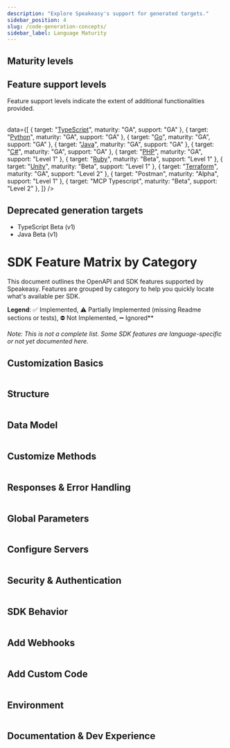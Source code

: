 ```yaml
---
description: "Explore Speakeasy's support for generated targets."
sidebar_position: 4
slug: /code-generation-concepts/
sidebar_label: Language Maturity
---
```




## Maturity levels

<Table
  data={[
    { level: "Alpha", description: "An early preview of upcoming features intended for gathering feedback. Alpha versions are less complete and likely to be unstable, with frequent updates and significant changes." },
    { level: "Beta", description: "A pre-release version that includes many features of GA but is still subject to significant modifications based on user feedback. The interface is considered stable enough for testing." },
    { level: "General availability (GA)", description: "A fully supported release that includes all functionalities altering the type interface from OpenAPI Specification keywords (for example, [oneOf](/docs/customize-sdks/oneof))." }
  ]}
  columns={[
    { key: "level", header: "Maturity level" },
    { key: "description", header: "Description" }
  ]}
/>

## Feature support levels

Feature support levels indicate the extent of additional functionalities provided.
<Table
 columns={[{"key": "target", header: "Target"}, {key: "maturity", header: "Maturity level"}, {key: "support", header: "Feature support level"}]}

 data={[    { target: "[TypeScript](/docs/languages/typescript/methodology-ts)", maturity: "GA", support: "GA"    },
    { target: "[Python](/docs/languages/python/methodology-python)", maturity: "GA", support: "GA"    },
    { target: "[Go](/docs/languages/golang/methodology-go)", maturity: "GA", support: "GA"    },
    { target: "[Java](/docs/languages/java/methodology-java)", maturity: "GA", support: "GA"    },
    { target: "[C#](/docs/languages/csharp/methodology-csharp)", maturity: "GA", support: "GA"    },
    { target: "[PHP](/docs/languages/php/methodology-php)", maturity: "GA", support: "Level 1"    },
    { target: "[Ruby](/docs/languages/ruby/methodology-ruby)", maturity: "Beta", support: "Level 1"    },
    { target: "[Unity](/docs/languages/unity/methodology-unity)", maturity: "Beta", support: "Level 1"    },
    { target: "[Terraform](/docs/create-terraform)", maturity: "GA", support: "Level 2"    },
    { target: "Postman", maturity: "Alpha", support: "Level 1"    },
    { target: "MCP Typescript", maturity: "Beta", support: "Level 2"    },
  ]}
/>

## Deprecated generation targets

* TypeScript Beta (v1)
* Java Beta (v1)

# SDK Feature Matrix by Category

This document outlines the OpenAPI and SDK features supported by Speakeasy. Features are grouped by category to help you quickly locate what's available per SDK.

**Legend**: ✅ Implemented, ⚠️ Partially Implemented (missing Readme sections or tests), ⛔ Not Implemented, ➖ Ignored**

_Note: This is not a complete list. Some SDK features are language-specific or not yet documented here._

## Customization Basics

<Table
  columns={[{ key: "feature", header: "Feature" },
    { key: "typescript", header: "TypeScript" },
    { key: "python", header: "Python" },
    { key: "go", header: "Go" },
    { key: "java", header: "Java" },
    { key: "csharp", header: "C#" },
    { key: "php", header: "PHP" },
    { key: "ruby", header: "Ruby" },
    { key: "unity", header: "Unity" },
    { key: "terraform", header: "Terraform" },
    { key: "postman", header: "Postman" },
    { key: "mcp-typescript", header: "MCP Typescript" },
  ]}
  data={[
    { feature: "`callbacks`", "typescript": "✅", "python": "✅", "go": "✅", "java": "✅", "csharp": "✅", "php": "✅", "ruby": "✅", "unity": "✅", "terraform": "✅", "postman": "⛔", "mcp-typescript": "⛔" },
    { feature: "`core`", "typescript": "✅", "python": "✅", "go": "✅", "java": "✅", "csharp": "✅", "php": "✅", "ruby": "✅", "unity": "✅", "terraform": "✅", "postman": "✅", "mcp-typescript": "⚠️" },
  ]}
/>

## Structure

<Table
  columns={[{ key: "feature", header: "Feature" },
    { key: "typescript", header: "TypeScript" },
    { key: "python", header: "Python" },
    { key: "go", header: "Go" },
    { key: "java", header: "Java" },
    { key: "csharp", header: "C#" },
    { key: "php", header: "PHP" },
    { key: "ruby", header: "Ruby" },
    { key: "unity", header: "Unity" },
    { key: "terraform", header: "Terraform" },
    { key: "postman", header: "Postman" },
    { key: "mcp-typescript", header: "MCP Typescript" },
  ]}
  data={[
    { feature: "`groups`", "typescript": "✅", "python": "✅", "go": "✅", "java": "✅", "csharp": "✅", "php": "✅", "ruby": "✅", "unity": "✅", "terraform": "✅", "postman": "✅", "mcp-typescript": "⛔" },
    { feature: "`ignores`", "typescript": "✅", "python": "✅", "go": "✅", "java": "✅", "csharp": "✅", "php": "✅", "ruby": "✅", "unity": "✅", "terraform": "✅", "postman": "✅", "mcp-typescript": "✅" },
    { feature: "`includes`", "typescript": "✅", "python": "✅", "go": "✅", "java": "✅", "csharp": "✅", "php": "✅", "ruby": "✅", "unity": "✅", "terraform": "✅", "postman": "✅", "mcp-typescript": "⛔" },
    { feature: "`nameOverrides`", "typescript": "✅", "python": "✅", "go": "✅", "java": "✅", "csharp": "✅", "php": "✅", "ruby": "✅", "unity": "✅", "terraform": "✅", "postman": "✅", "mcp-typescript": "✅" },
    { feature: "`multiLevelTagging`", "typescript": "✅", "python": "✅", "go": "✅", "java": "✅", "csharp": "✅", "php": "✅", "ruby": "✅", "unity": "✅", "terraform": "✅", "postman": "✅", "mcp-typescript": "⛔" },
  ]}
/>

## Data Model

<Table
  columns={[{ key: "feature", header: "Feature" },
    { key: "typescript", header: "TypeScript" },
    { key: "python", header: "Python" },
    { key: "go", header: "Go" },
    { key: "java", header: "Java" },
    { key: "csharp", header: "C#" },
    { key: "php", header: "PHP" },
    { key: "ruby", header: "Ruby" },
    { key: "unity", header: "Unity" },
    { key: "terraform", header: "Terraform" },
    { key: "postman", header: "Postman" },
    { key: "mcp-typescript", header: "MCP Typescript" },
  ]}
  data={[
    { feature: "`disallowCircularRefs`", "typescript": "⛔", "python": "⛔", "go": "⛔", "java": "⛔", "csharp": "⛔", "php": "⛔", "ruby": "⛔", "unity": "⛔", "terraform": "✅", "postman": "⛔", "mcp-typescript": "⛔" },
    { feature: "`enums`", "typescript": "✅", "python": "✅", "go": "✅", "java": "✅", "csharp": "✅", "php": "✅", "ruby": "✅", "unity": "✅", "terraform": "✅", "postman": "✅", "mcp-typescript": "✅" },
    { feature: "`typeOverrides`", "typescript": "✅", "python": "✅", "go": "✅", "java": "✅", "csharp": "✅", "php": "✅", "ruby": "✅", "unity": "✅", "terraform": "✅", "postman": "✅", "mcp-typescript": "✅" },
    { feature: "`constsAndDefaults`", "typescript": "✅", "python": "✅", "go": "✅", "java": "✅", "csharp": "✅", "php": "✅", "ruby": "✅", "unity": "⛔", "terraform": "✅", "postman": "✅", "mcp-typescript": "✅" },
    { feature: "`nullables`", "typescript": "✅", "python": "✅", "go": "✅", "java": "✅", "csharp": "✅", "php": "✅", "ruby": "✅", "unity": "⛔", "terraform": "⛔", "postman": "⛔", "mcp-typescript": "✅" },
    { feature: "`unions`", "typescript": "✅", "python": "✅", "go": "✅", "java": "✅", "csharp": "✅", "php": "✅", "ruby": "✅", "unity": "✅", "terraform": "✅", "postman": "⛔", "mcp-typescript": "✅" },
    { feature: "`bigint`", "typescript": "✅", "python": "✅", "go": "✅", "java": "✅", "csharp": "✅", "php": "✅", "ruby": "⛔", "unity": "✅", "terraform": "⛔", "postman": "✅", "mcp-typescript": "✅" },
    { feature: "`decimal`", "typescript": "✅", "python": "✅", "go": "✅", "java": "✅", "csharp": "✅", "php": "✅", "ruby": "⛔", "unity": "✅", "terraform": "⛔", "postman": "✅", "mcp-typescript": "✅" },
    { feature: "`sets`", "typescript": "⛔", "python": "⛔", "go": "⛔", "java": "⛔", "csharp": "⛔", "php": "⛔", "ruby": "⛔", "unity": "⛔", "terraform": "✅", "postman": "⛔", "mcp-typescript": "⛔" },
    { feature: "`sliceUnions`", "typescript": "✅", "python": "✅", "go": "✅", "java": "✅", "csharp": "✅", "php": "✅", "ruby": "⛔", "unity": "⛔", "terraform": "⛔", "postman": "⛔", "mcp-typescript": "✅" },
    { feature: "`additionalProperties`", "typescript": "✅", "python": "✅", "go": "✅", "java": "✅", "csharp": "✅", "php": "✅", "ruby": "✅", "unity": "✅", "terraform": "✅", "postman": "⛔", "mcp-typescript": "✅" },
    { feature: "`openEnums`", "typescript": "✅", "python": "✅", "go": "✅", "java": "✅", "csharp": "✅", "php": "⛔", "ruby": "⛔", "unity": "⛔", "terraform": "⛔", "postman": "⛔", "mcp-typescript": "✅" },
  ]}
/>

## Customize Methods

<Table
  columns={[{ key: "feature", header: "Feature" },
    { key: "typescript", header: "TypeScript" },
    { key: "python", header: "Python" },
    { key: "go", header: "Go" },
    { key: "java", header: "Java" },
    { key: "csharp", header: "C#" },
    { key: "php", header: "PHP" },
    { key: "ruby", header: "Ruby" },
    { key: "unity", header: "Unity" },
    { key: "terraform", header: "Terraform" },
    { key: "postman", header: "Postman" },
    { key: "mcp-typescript", header: "MCP Typescript" },
  ]}
  data={[
    { feature: "`tagBasedOrdering`", "typescript": "⛔", "python": "⛔", "go": "⛔", "java": "⛔", "csharp": "⛔", "php": "⛔", "ruby": "⛔", "unity": "⛔", "terraform": "⛔", "postman": "⛔", "mcp-typescript": "⛔" },
    { feature: "`flattening`", "typescript": "✅", "python": "✅", "go": "✅", "java": "✅", "csharp": "✅", "php": "✅", "ruby": "✅", "unity": "✅", "terraform": "✅", "postman": "⛔", "mcp-typescript": "⛔" },
    { feature: "`methodSecurity`", "typescript": "✅", "python": "✅", "go": "✅", "java": "✅", "csharp": "✅", "php": "✅", "ruby": "✅", "unity": "✅", "terraform": "✅", "postman": "✅", "mcp-typescript": "✅" },
    { feature: "`methodServerURLs`", "typescript": "✅", "python": "✅", "go": "✅", "java": "✅", "csharp": "✅", "php": "✅", "ruby": "✅", "unity": "✅", "terraform": "✅", "postman": "✅", "mcp-typescript": "✅" },
    { feature: "`pagination`", "typescript": "✅", "python": "✅", "go": "✅", "java": "✅", "csharp": "✅", "php": "⚠️", "ruby": "⚠️", "unity": "⚠️", "terraform": "✅", "postman": "⛔", "mcp-typescript": "⛔" },
    { feature: "`retries`", "typescript": "✅", "python": "✅", "go": "✅", "java": "✅", "csharp": "⚠️", "php": "⚠️", "ruby": "⚠️", "unity": "⛔", "terraform": "✅", "postman": "⛔", "mcp-typescript": "⚠️" },
    { feature: "`defaultEnabledRetries`", "typescript": "✅", "python": "✅", "go": "✅", "java": "⛔", "csharp": "⛔", "php": "⛔", "ruby": "⛔", "unity": "⛔", "terraform": "⛔", "postman": "⛔", "mcp-typescript": "✅" },
    { feature: "`methodArguments`", "typescript": "✅", "python": "✅", "go": "✅", "java": "⛔", "csharp": "✅", "php": "✅", "ruby": "✅", "unity": "⛔", "terraform": "✅", "postman": "⛔", "mcp-typescript": "⛔" },
    { feature: "`urlBasedPagination`", "typescript": "✅", "python": "✅", "go": "✅", "java": "⛔", "csharp": "⛔", "php": "✅", "ruby": "✅", "unity": "⛔", "terraform": "✅", "postman": "⛔", "mcp-typescript": "⛔" },
  ]}
/>

## Responses & Error Handling

<Table
  columns={[{ key: "feature", header: "Feature" },
    { key: "typescript", header: "TypeScript" },
    { key: "python", header: "Python" },
    { key: "go", header: "Go" },
    { key: "java", header: "Java" },
    { key: "csharp", header: "C#" },
    { key: "php", header: "PHP" },
    { key: "ruby", header: "Ruby" },
    { key: "unity", header: "Unity" },
    { key: "terraform", header: "Terraform" },
    { key: "postman", header: "Postman" },
    { key: "mcp-typescript", header: "MCP Typescript" },
  ]}
  data={[
    { feature: "`getRequestBodies`", "typescript": "⛔", "python": "✅", "go": "✅", "java": "✅", "csharp": "✅", "php": "✅", "ruby": "✅", "unity": "✅", "terraform": "✅", "postman": "✅", "mcp-typescript": "⛔" },
    { feature: "`inputOutputModels`", "typescript": "✅", "python": "✅", "go": "✅", "java": "✅", "csharp": "✅", "php": "✅", "ruby": "✅", "unity": "✅", "terraform": "✅", "postman": "⛔", "mcp-typescript": "⛔" },
    { feature: "`errors`", "typescript": "✅", "python": "✅", "go": "✅", "java": "✅", "csharp": "✅", "php": "⚠️", "ruby": "⚠️", "unity": "✅", "terraform": "⛔", "postman": "✅", "mcp-typescript": "⛔" },
    { feature: "`enumUnions`", "typescript": "✅", "python": "✅", "go": "⛔", "java": "⛔", "csharp": "⛔", "php": "⛔", "ruby": "⛔", "unity": "⛔", "terraform": "⛔", "postman": "⛔", "mcp-typescript": "✅" },
    { feature: "`errorUnions`", "typescript": "✅", "python": "✅", "go": "✅", "java": "⛔", "csharp": "✅", "php": "✅", "ruby": "⛔", "unity": "⛔", "terraform": "⛔", "postman": "⛔", "mcp-typescript": "✅" },
    { feature: "`responseFormat`", "typescript": "✅", "python": "✅", "go": "✅", "java": "⛔", "csharp": "✅", "php": "✅", "ruby": "✅", "unity": "⛔", "terraform": "⛔", "postman": "⛔", "mcp-typescript": "✅" },
    { feature: "`jsonlResponses`", "typescript": "✅", "python": "✅", "go": "✅", "java": "✅", "csharp": "⛔", "php": "⛔", "ruby": "⛔", "unity": "⛔", "terraform": "⛔", "postman": "⛔", "mcp-typescript": "⛔" },
    { feature: "`uploadStreams`", "typescript": "✅", "python": "✅", "go": "✅", "java": "✅", "csharp": "⛔", "php": "⛔", "ruby": "⛔", "unity": "⛔", "terraform": "⛔", "postman": "⛔", "mcp-typescript": "⛔" },
  ]}
/>

## Global Parameters

<Table
  columns={[{ key: "feature", header: "Feature" },
    { key: "typescript", header: "TypeScript" },
    { key: "python", header: "Python" },
    { key: "go", header: "Go" },
    { key: "java", header: "Java" },
    { key: "csharp", header: "C#" },
    { key: "php", header: "PHP" },
    { key: "ruby", header: "Ruby" },
    { key: "unity", header: "Unity" },
    { key: "terraform", header: "Terraform" },
    { key: "postman", header: "Postman" },
    { key: "mcp-typescript", header: "MCP Typescript" },
  ]}
  data={[
    { feature: "`additionalDependencies`", "typescript": "✅", "python": "✅", "go": "✅", "java": "✅", "csharp": "✅", "php": "✅", "ruby": "✅", "unity": "⛔", "terraform": "✅", "postman": "⛔", "mcp-typescript": "✅" },
    { feature: "`deepObjectParams`", "typescript": "✅", "python": "✅", "go": "✅", "java": "⛔", "csharp": "⛔", "php": "✅", "ruby": "⛔", "unity": "⛔", "terraform": "✅", "postman": "⛔", "mcp-typescript": "✅" },
    { feature: "`acceptHeaders`", "typescript": "✅", "python": "✅", "go": "✅", "java": "✅", "csharp": "⛔", "php": "⛔", "ruby": "⛔", "unity": "⛔", "terraform": "⛔", "postman": "✅", "mcp-typescript": "✅" },
    { feature: "`allowReserved`", "typescript": "⛔", "python": "⛔", "go": "⛔", "java": "✅", "csharp": "⛔", "php": "⛔", "ruby": "⛔", "unity": "⛔", "terraform": "⛔", "postman": "⛔", "mcp-typescript": "⛔" },
  ]}
/>

## Configure Servers

<Table
  columns={[{ key: "feature", header: "Feature" },
    { key: "typescript", header: "TypeScript" },
    { key: "python", header: "Python" },
    { key: "go", header: "Go" },
    { key: "java", header: "Java" },
    { key: "csharp", header: "C#" },
    { key: "php", header: "PHP" },
    { key: "ruby", header: "Ruby" },
    { key: "unity", header: "Unity" },
    { key: "terraform", header: "Terraform" },
    { key: "postman", header: "Postman" },
    { key: "mcp-typescript", header: "MCP Typescript" },
  ]}
  data={[
    { feature: "`globalServerURLs`", "typescript": "✅", "python": "✅", "go": "✅", "java": "✅", "csharp": "✅", "php": "✅", "ruby": "✅", "unity": "✅", "terraform": "✅", "postman": "✅", "mcp-typescript": "⚠️" },
    { feature: "`globalSecurityFlattening`", "typescript": "✅", "python": "✅", "go": "✅", "java": "✅", "csharp": "✅", "php": "✅", "ruby": "✅", "unity": "⛔", "terraform": "✅", "postman": "⛔", "mcp-typescript": "⛔" },
    { feature: "`globals`", "typescript": "✅", "python": "✅", "go": "✅", "java": "✅", "csharp": "✅", "php": "✅", "ruby": "✅", "unity": "✅", "terraform": "✅", "postman": "✅", "mcp-typescript": "⚠️" },
    { feature: "`serverIDs`", "typescript": "✅", "python": "✅", "go": "✅", "java": "✅", "csharp": "✅", "php": "✅", "ruby": "✅", "unity": "✅", "terraform": "✅", "postman": "✅", "mcp-typescript": "✅" },
    { feature: "`serverEvents`", "typescript": "✅", "python": "✅", "go": "✅", "java": "⚠️", "csharp": "⚠️", "php": "⛔", "ruby": "⛔", "unity": "⛔", "terraform": "⛔", "postman": "⛔", "mcp-typescript": "⛔" },
    { feature: "`serverEventsSentinels`", "typescript": "✅", "python": "✅", "go": "✅", "java": "⚠️", "csharp": "⚠️", "php": "⛔", "ruby": "⛔", "unity": "⛔", "terraform": "⛔", "postman": "⛔", "mcp-typescript": "⛔" },
  ]}
/>

## Security & Authentication

<Table
  columns={[{ key: "feature", header: "Feature" },
    { key: "typescript", header: "TypeScript" },
    { key: "python", header: "Python" },
    { key: "go", header: "Go" },
    { key: "java", header: "Java" },
    { key: "csharp", header: "C#" },
    { key: "php", header: "PHP" },
    { key: "ruby", header: "Ruby" },
    { key: "unity", header: "Unity" },
    { key: "terraform", header: "Terraform" },
    { key: "postman", header: "Postman" },
    { key: "mcp-typescript", header: "MCP Typescript" },
  ]}
  data={[
    { feature: "`globalSecurity`", "typescript": "✅", "python": "✅", "go": "✅", "java": "✅", "csharp": "✅", "php": "✅", "ruby": "✅", "unity": "✅", "terraform": "✅", "postman": "✅", "mcp-typescript": "⚠️" },
    { feature: "`globalSecurityCallbacks`", "typescript": "✅", "python": "✅", "go": "✅", "java": "✅", "csharp": "✅", "php": "✅", "ruby": "✅", "unity": "⛔", "terraform": "⛔", "postman": "⛔", "mcp-typescript": "⛔" },
    { feature: "`deprecations`", "typescript": "✅", "python": "✅", "go": "✅", "java": "✅", "csharp": "✅", "php": "✅", "ruby": "✅", "unity": "✅", "terraform": "✅", "postman": "⛔", "mcp-typescript": "✅" },
    { feature: "`oauth2ClientCredentials`", "typescript": "✅", "python": "✅", "go": "✅", "java": "✅", "csharp": "✅", "php": "✅", "ruby": "⛔", "unity": "⛔", "terraform": "✅", "postman": "✅", "mcp-typescript": "✅" },
    { feature: "`oauth2Password`", "typescript": "✅", "python": "⛔", "go": "✅", "java": "✅", "csharp": "⛔", "php": "⛔", "ruby": "⛔", "unity": "⛔", "terraform": "⛔", "postman": "⛔", "mcp-typescript": "✅" },
    { feature: "`customSecuritySchemes`", "typescript": "✅", "python": "✅", "go": "✅", "java": "✅", "csharp": "✅", "php": "✅", "ruby": "✅", "unity": "⛔", "terraform": "✅", "postman": "⛔", "mcp-typescript": "✅" },
  ]}
/>

## SDK Behavior

<Table
  columns={[{ key: "feature", header: "Feature" },
    { key: "typescript", header: "TypeScript" },
    { key: "python", header: "Python" },
    { key: "go", header: "Go" },
    { key: "java", header: "Java" },
    { key: "csharp", header: "C#" },
    { key: "php", header: "PHP" },
    { key: "ruby", header: "Ruby" },
    { key: "unity", header: "Unity" },
    { key: "terraform", header: "Terraform" },
    { key: "postman", header: "Postman" },
    { key: "mcp-typescript", header: "MCP Typescript" },
  ]}
  data={[
    { feature: "`downloadStreams`", "typescript": "✅", "python": "✅", "go": "✅", "java": "✅", "csharp": "⛔", "php": "⛔", "ruby": "⛔", "unity": "✅", "terraform": "⛔", "postman": "⛔", "mcp-typescript": "⛔" },
    { feature: "`stringNumberFormats`", "typescript": "✅", "python": "✅", "go": "✅", "java": "⛔", "csharp": "⛔", "php": "⛔", "ruby": "⛔", "unity": "⛔", "terraform": "⛔", "postman": "⛔", "mcp-typescript": "✅" },
    { feature: "`flatRequests`", "typescript": "⛔", "python": "✅", "go": "⛔", "java": "⛔", "csharp": "⛔", "php": "⛔", "ruby": "⛔", "unity": "⛔", "terraform": "⛔", "postman": "⛔", "mcp-typescript": "⛔" },
    { feature: "`operationTimeout`", "typescript": "✅", "python": "✅", "go": "✅", "java": "⛔", "csharp": "⛔", "php": "⛔", "ruby": "✅", "unity": "⛔", "terraform": "⛔", "postman": "⛔", "mcp-typescript": "✅" },
  ]}
/>

## Add Webhooks

<Table
  columns={[{ key: "feature", header: "Feature" },
    { key: "typescript", header: "TypeScript" },
    { key: "python", header: "Python" },
    { key: "go", header: "Go" },
    { key: "java", header: "Java" },
    { key: "csharp", header: "C#" },
    { key: "php", header: "PHP" },
    { key: "ruby", header: "Ruby" },
    { key: "unity", header: "Unity" },
    { key: "terraform", header: "Terraform" },
    { key: "postman", header: "Postman" },
    { key: "mcp-typescript", header: "MCP Typescript" },
  ]}
  data={[
    { feature: "`webhooks`", "typescript": "✅", "python": "✅", "go": "✅", "java": "✅", "csharp": "✅", "php": "✅", "ruby": "✅", "unity": "✅", "terraform": "✅", "postman": "⛔", "mcp-typescript": "⛔" },
    { feature: "`webhookHandlers`", "typescript": "✅", "python": "⛔", "go": "⛔", "java": "⛔", "csharp": "⛔", "php": "⛔", "ruby": "⛔", "unity": "⛔", "terraform": "⛔", "postman": "⛔", "mcp-typescript": "⛔" },
  ]}
/>

## Add Custom Code

<Table
  columns={[{ key: "feature", header: "Feature" },
    { key: "typescript", header: "TypeScript" },
    { key: "python", header: "Python" },
    { key: "go", header: "Go" },
    { key: "java", header: "Java" },
    { key: "csharp", header: "C#" },
    { key: "php", header: "PHP" },
    { key: "ruby", header: "Ruby" },
    { key: "unity", header: "Unity" },
    { key: "terraform", header: "Terraform" },
    { key: "postman", header: "Postman" },
    { key: "mcp-typescript", header: "MCP Typescript" },
  ]}
  data={[
    { feature: "`sdkHooks`", "typescript": "✅", "python": "✅", "go": "✅", "java": "✅", "csharp": "✅", "php": "✅", "ruby": "✅", "unity": "⛔", "terraform": "✅", "postman": "⛔", "mcp-typescript": "✅" },
    { feature: "`customCodeRegions`", "typescript": "✅", "python": "✅", "go": "⛔", "java": "✅", "csharp": "⛔", "php": "⛔", "ruby": "⛔", "unity": "⛔", "terraform": "⛔", "postman": "⛔", "mcp-typescript": "⛔" },
    { feature: "`mockServer`", "typescript": "✅", "python": "✅", "go": "✅", "java": "✅", "csharp": "⛔", "php": "⛔", "ruby": "⛔", "unity": "⛔", "terraform": "⛔", "postman": "⛔", "mcp-typescript": "⛔" },
  ]}
/>

## Environment

<Table
  columns={[{ key: "feature", header: "Feature" },
    { key: "typescript", header: "TypeScript" },
    { key: "python", header: "Python" },
    { key: "go", header: "Go" },
    { key: "java", header: "Java" },
    { key: "csharp", header: "C#" },
    { key: "php", header: "PHP" },
    { key: "ruby", header: "Ruby" },
    { key: "unity", header: "Unity" },
    { key: "terraform", header: "Terraform" },
    { key: "postman", header: "Postman" },
    { key: "mcp-typescript", header: "MCP Typescript" },
  ]}
  data={[
    { feature: "`hiddenGlobals`", "typescript": "✅", "python": "✅", "go": "✅", "java": "✅", "csharp": "⛔", "php": "⛔", "ruby": "⛔", "unity": "⛔", "terraform": "✅", "postman": "✅", "mcp-typescript": "✅" },
    { feature: "`configurableModuleName`", "typescript": "⛔", "python": "✅", "go": "⛔", "java": "⛔", "csharp": "⛔", "php": "⛔", "ruby": "⛔", "unity": "⛔", "terraform": "⛔", "postman": "⛔", "mcp-typescript": "⛔" },
    { feature: "`envVarGlobals`", "typescript": "✅", "python": "✅", "go": "✅", "java": "⛔", "csharp": "⛔", "php": "⛔", "ruby": "⛔", "unity": "⛔", "terraform": "⛔", "postman": "⛔", "mcp-typescript": "⛔" },
    { feature: "`envVarSecurityUsage`", "typescript": "✅", "python": "✅", "go": "✅", "java": "⛔", "csharp": "⛔", "php": "⛔", "ruby": "⛔", "unity": "⛔", "terraform": "⛔", "postman": "⛔", "mcp-typescript": "⛔" },
  ]}
/>

## Documentation & Dev Experience

<Table
  columns={[{ key: "feature", header: "Feature" },
    { key: "typescript", header: "TypeScript" },
    { key: "python", header: "Python" },
    { key: "go", header: "Go" },
    { key: "java", header: "Java" },
    { key: "csharp", header: "C#" },
    { key: "php", header: "PHP" },
    { key: "ruby", header: "Ruby" },
    { key: "unity", header: "Unity" },
    { key: "terraform", header: "Terraform" },
    { key: "postman", header: "Postman" },
    { key: "mcp-typescript", header: "MCP Typescript" },
  ]}
  data={[
    { feature: "`docs`", "typescript": "✅", "python": "✅", "go": "✅", "java": "✅", "csharp": "✅", "php": "✅", "ruby": "✅", "unity": "✅", "terraform": "✅", "postman": "✅", "mcp-typescript": "⛔" },
    { feature: "`examples`", "typescript": "✅", "python": "✅", "go": "✅", "java": "✅", "csharp": "✅", "php": "✅", "ruby": "✅", "unity": "✅", "terraform": "✅", "postman": "✅", "mcp-typescript": "⛔" },
    { feature: "`tests`", "typescript": "✅", "python": "✅", "go": "✅", "java": "✅", "csharp": "⛔", "php": "⛔", "ruby": "⛔", "unity": "⛔", "terraform": "⛔", "postman": "⛔", "mcp-typescript": "⛔" },
  ]}
/>

